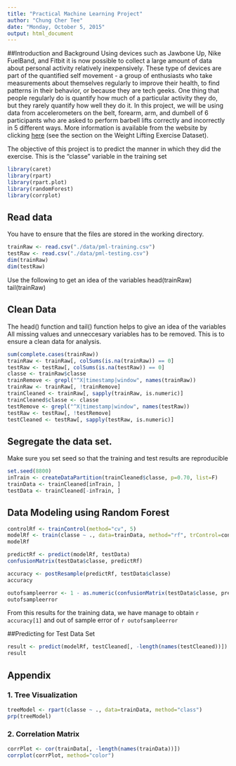 ```yaml
---
title: "Practical Machine Learning Project"
author: "Chung Cher Tee"
date: "Monday, October 5, 2015"
output: html_document
---
```


##Introduction and Background
Using devices such as Jawbone Up, Nike FuelBand, and Fitbit it is now possible to collect a large amount of data about personal activity relatively inexpensively. These type of devices are part of the quantified self movement - a group of enthusiasts who take measurements about themselves regularly to improve their health, to find patterns in their behavior, or because they are tech geeks. One thing that people regularly do is quantify how much of a particular activity they do, but they rarely quantify how well they do it.
In this project, we will be using data from accelerometers on the belt, forearm, arm, and dumbell of 6 participants who are asked to perform barbell lifts correctly and incorrectly in 5 different ways. More information is available from the website by clicking [here](http://groupware.les.inf.puc-rio.br/har) (see the section on the Weight Lifting Exercise Dataset).

The objective of this project is to predict the manner in which they did the exercise. This is the "classe" variable in the training set


```r
library(caret)
library(rpart)
library(rpart.plot)
library(randomForest)
library(corrplot)
```

## Read data
You have to ensure that the files are stored in the working directory. 

```r
trainRaw <- read.csv("./data/pml-training.csv")
testRaw <- read.csv("./data/pml-testing.csv")
dim(trainRaw)
dim(testRaw)
```
Use the following to get an idea of the variables
head(trainRaw)
tail(trainRaw)


## Clean Data
The head() function and tail() function helps to give an idea of the variables
All missing values and unneccesary variables has to be removed. This is to ensure a clean data for  analysis. 

```r
sum(complete.cases(trainRaw))
trainRaw <- trainRaw[, colSums(is.na(trainRaw)) == 0] 
testRaw <- testRaw[, colSums(is.na(testRaw)) == 0] 
classe <- trainRaw$classe
trainRemove <- grepl("^X|timestamp|window", names(trainRaw))
trainRaw <- trainRaw[, !trainRemove]
trainCleaned <- trainRaw[, sapply(trainRaw, is.numeric)]
trainCleaned$classe <- classe
testRemove <- grepl("^X|timestamp|window", names(testRaw))
testRaw <- testRaw[, !testRemove]
testCleaned <- testRaw[, sapply(testRaw, is.numeric)]
```

## Segregate the data set.
Make sure you set seed so that the training and test results are reproducible

```r
set.seed(8800) 
inTrain <- createDataPartition(trainCleaned$classe, p=0.70, list=F)
trainData <- trainCleaned[inTrain, ]
testData <- trainCleaned[-inTrain, ]
```

## Data Modeling using Random Forest
```r
controlRf <- trainControl(method="cv", 5)
modelRf <- train(classe ~ ., data=trainData, method="rf", trControl=controlRf, ntree=250)
modelRf

predictRf <- predict(modelRf, testData)
confusionMatrix(testData$classe, predictRf)

accuracy <- postResample(predictRf, testData$classe)
accuracy

outofsampleerror <- 1 - as.numeric(confusionMatrix(testData$classe, predictRf)$overall[1])
outofsampleerror
```

From this results for the training data, we have manage to obtain `r accuracy[1]` and out of sample error of `r outofsampleerror`

##Predicting for Test Data Set
```r
result <- predict(modelRf, testCleaned[, -length(names(testCleaned))])
result
```

## Appendix

### 1. Tree Visualization
```r
treeModel <- rpart(classe ~ ., data=trainData, method="class")
prp(treeModel) 
```

### 2. Correlation Matrix
```r
corrPlot <- cor(trainData[, -length(names(trainData))])
corrplot(corrPlot, method="color")
```


